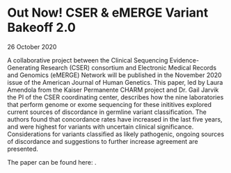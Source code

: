 
<BreadcrumbsNews />

# Out Now! CSER & eMERGE Variant Bakeoff 2.0

<Subheader>26 October 2020</Subheader>

A collaborative project between the Clinical Sequencing Evidence-Generating Research (CSER) consortium and Electronic Medical Records and Genomics (eMERGE) Network will be published in the November 2020 issue of the American Journal of Human Genetics. This paper, led by Laura Amendola from the Kaiser Permanente CHARM project and Dr. Gail Jarvik the PI of the CSER coordinating center, describes how the nine laboratories that perform genome or exome sequencing for these inititives explored current sources of discordance in germline variant classification. The authors found that concordance rates have increased in the last five years, and were highest for variants with uncertain clinical significance. Considerations for variants classified as likely pathogenic, ongoing sources of discordance and suggestions to further increase agreement are presented.

The paper can be found here: <Link label="https://www.cell.com/ajhg/fulltext/S0002-9297(20)30356-6" url="https://www.cell.com/ajhg/fulltext/S0002-9297(20)30356-6"/>.

